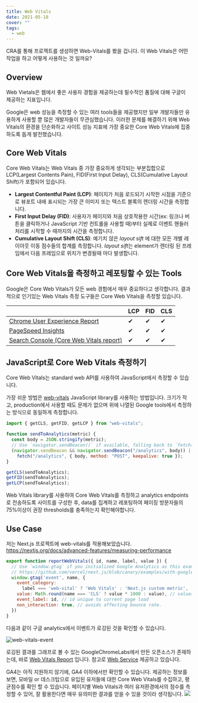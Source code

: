 ```yaml
---
title: Web Vitals
date: 2021-05-18
cover: ""
tags:
  - web
---
```

CRA를 통해 프로젝트를 생성하면 Web-Vitals를 봤을 겁니다. 이 Web Vitals은 어떤 작업을 하고 어떻게 사용하는 것 일까요?

## Overview

Web Vietals은 웹에서 좋은 사용자 경험을 제공하는데 필수적인 품질에 대해 구글이 제공하는 지표입니다.

Google은 web 성능을 측정할 수 있는 여러 tools들을 제공했지만 일부 개발자들만 유용하게 사용할 뿐 많은 개발자들이 무관심했습니다.
이러한 문제를 해결하기 위해 Web Vitals의 환경을 단순화하고 사이트 성능 지표에 가장 중요한 Core Web Vitals에 집중하도록 돕게 발전했습니다.

## Core Web Vitals

Core Web Vitals는 Web Vitals 중 가장 중요하게 생각되는 부분집합으로 LCP(Largest Contents Pain), FID(First Input Delay), CLS(Cumulative Layout Shift)가 포함되어 있습니다.

* **Largest Contentful Paint (LCP)**: 페이지가 처음 로드되기 시작한 시점을 기준으로 뷰포트 내에 표시되는 가장 큰 이미지 또는 텍스트 블록의 렌더링 시간을 측정합니다.
* **First Input Delay (FID)**: 사용자가 페이지와 처음 상호작용한 시간(ex: 링크나 버튼을 클릭하거나 JavaScript 기반 컨트롤을 사용할 때)부터 실제로 이벤트 핸들러 처리를 시작할 수 때까지의 시간을 측정합니다.
* **Cumulative Layout Shift (CLS)**: 예기치 않은 *layout sift* 에 대한 모든 개별 레이아웃 이동 점수들의 합계를 측정합니다. *layout sift*는 element가 렌더링 된 프레임에서 다음 프레임으로 위치가 변경될때 마다 발생합니다.

## Core Web Vitals을 측정하고 레포팅할 수 있는 Tools

Google은 Core Web Vitals가 모든 web 경험에서 매우 중요하다고 생각합니다. 결과적으로 인기있는 Web Vitals 측정 도구들은 Core Web Vitals을 측정할 있습니다.

|                                                                                                        | LCP | FID | CLS |
| ------------------------------------------------------------------------------------------------------ | --- | --- | --- |
| [Chrome User Experience Report](https://developers.google.com/web/tools/chrome-user-experience-report) | ✔   | ✔   | ✔   |
| [PageSpeed Insights](https://developers.google.com/speed/pagespeed/insights/)                          | ✔   | ✔   | ✔   |
| [Search Console (Core Web Vitals report)](https://support.google.com/webmasters/answer/9205520)        | ✔   | ✔   | ✔   |

## JavaScript로 Core Web Vitals 측정하기

Core Web Vitals는 standard web API를 사용하여 JavaScript에서 측정할 수 있습니다.

가장 쉬운 방법은 [web-vitals](https://github.com/GoogleChrome/web-vitals) JavaScript library를 사용하는 방법입니다. 크기가 작고, production에서 사용할 때도 문제가 없으며 위에 나열된 Google tools에서 측정하는 방식으로 동일하게 측정합니다.

```js
import { getCLS, getFID, getLCP } from "web-vitals";

function sendToAnalytics(metric) {
  const body = JSON.stringify(metric);
  // Use `navigator.sendBeacon()` if available, falling back to `fetch()`.
  (navigator.sendBeacon && navigator.sendBeacon("/analytics", body)) ||
    fetch("/analytics", { body, method: "POST", keepalive: true });
}

getCLS(sendToAnalytics);
getFID(sendToAnalytics);
getLCP(sendToAnalytics);
```

Web Vitals library를 사용하여 Core Web Vitals를 측정하고 analytics endpoints로 전송하도록 사이트를 구성한 후, data를 집계하고 레포팅하여 페이징 방문자들의 75%이상이 권장 thresholds를 충족하는지 확인해야합니다.

## Use Case

저는 Next.js 프로젝트에 web-vitals를 적용해보았습니다.
https://nextjs.org/docs/advanced-features/measuring-performance

```jsx
export function reportWebVitals({ id, name, label, value }) {
  // Use `window.gtag` if you initialized Google Analytics as this example:
  // https://github.com/vercel/next.js/blob/canary/examples/with-google-analytics/pages/_document.js
  window.gtag('event', name, {
    event_category:
      label === 'web-vital' ? 'Web Vitals' : 'Next.js custom metric',
    value: Math.round(name === 'CLS' ? value * 1000 : value), // values must be integers
    event_label: id, // id unique to current page load
    non_interaction: true, // avoids affecting bounce rate.
  })
}
```

다음과 같이 구글 analytics에서 이벤트가 로깅된 것을 확인할 수 있습니다.

![web-vitals-event](/images/web-vitals-event.png)

로깅된 결과를 그래프로 볼 수 있는 GoogleChromeLabs에서 만든 오픈소스가 존재하는데, 바로 [Web Vitals Report](https://github.com/GoogleChromeLabs/web-vitals-report) 입니다.  참고로 [Web Service](https://web-vitals-report.web.app/) 제공하고 있습니다.

GA4는 아직 지원하지 않기에, GA4 이하에서만 확인할 수 있습니다.
제공하는 정보를 보면, 모바일 or 데스크탑으로 유입된 유저들에 대한 Core Web Vitals를 수집하고, 평균점수를 확인 할 수 있습니다. 페이지별 Web Vitals과 여러 유저환경에서의 점수를 측정할 수 있어, 잘 활용한다면 매우 유의미한 결과를 얻을 수 있을 것이라 생각됩니다.
![](https://user-images.githubusercontent.com/326742/101584324-3f9a0900-3992-11eb-8f2d-182f302fb67b.png)




